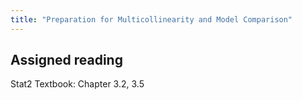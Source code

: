 ```yaml
---
title: "Preparation for Multicollinearity and Model Comparison"
---
```


## Assigned reading

Stat2 Textbook: Chapter 3.2, 3.5